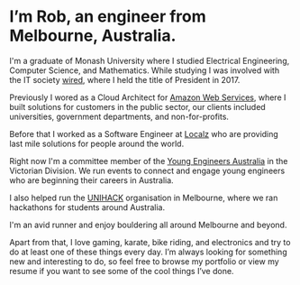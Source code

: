 # I’m Rob, an engineer from Melbourne, Australia.

I'm a graduate of Monash University where I studied Electrical Engineering, Computer Science, and Mathematics. While studying I was involved with the IT society [wired](http://wired.org.au), where I held the title of President in 2017.

Previously I wored as a Cloud Architect for [Amazon Web Services](https://aws.amazon.com), where I built solutions for customers in the public sector, our clients included universities, government departments, and non-for-profits.

Before that I worked as a Software Engineer at [Localz](https://localz.com) who are providing last mile solutions for people around the world.

Right now I'm a committee member of the [Young Engineers Australia](https://yea.engineersaustralia.org.au/) in the Victorian Division. We run events to connect and engage young engineers who are beginning their careers in Australia.

I also helped run the [UNIHACK](https://unihack.net) organisation in Melbourne, where we ran hackathons for students around Australia.

I'm an avid runner and enjoy bouldering all around Melbourne and beyond.

Apart from that, I love gaming, karate, bike riding, and electronics and try to do at least one of these things every day. I’m always looking for something new and interesting to do, so feel free to browse my portfolio or view my resume if you want to see some of the cool things I’ve done.
